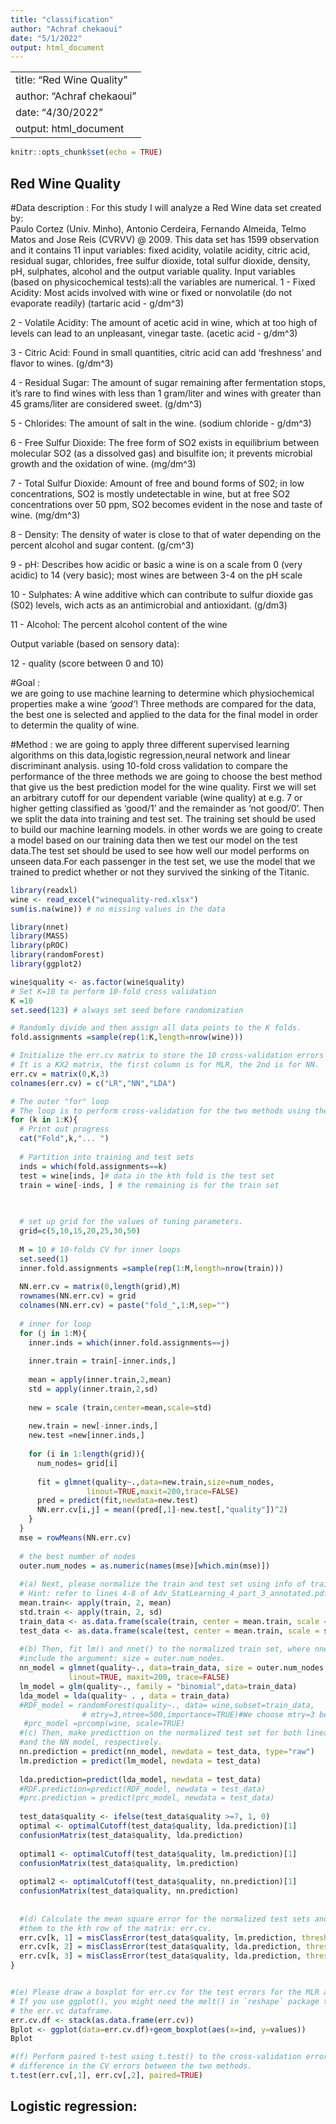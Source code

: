 ---
title: "classification"
author: "Achraf chekaoui"
date: "5/1/2022"
output: html_document
---
---
title: "Red Wine Quality"
author: "Achraf chekaoui"
date: "4/30/2022"
output: html_document
---

```{r setup, include=FALSE}
knitr::opts_chunk$set(echo = TRUE)
```

## Red Wine Quality  

#Data description : 
For this study I will analyze a Red Wine data set created by:   
Paulo Cortez (Univ. Minho), Antonio Cerdeira, Fernando Almeida, Telmo Matos and Jose Reis (CVRVV) @ 2009. This data set has 1599 observation and it contains 11 input variables: fixed acidity, volatile acidity, citric acid, residual sugar, chlorides, free sulfur dioxide, total sulfur dioxide, density, pH, sulphates, alcohol and the output variable quality.
Input variables (based on physicochemical tests):all the variables are numerical. 
1 - Fixed Acidity: Most acids involved with wine or fixed or nonvolatile (do not evaporate readily) (tartaric acid - g/dm^3)

2 - Volatile Acidity: The amount of acetic acid in wine, which at too high of levels can lead to an unpleasant, vinegar taste. (acetic acid - g/dm^3)

3 - Citric Acid: Found in small quantities, citric acid can add ‘freshness’ and flavor to wines. (g/dm^3)

4 - Residual Sugar: The amount of sugar remaining after fermentation stops, it’s rare to find wines with less than 1 gram/liter and wines with greater than 45 grams/liter are considered sweet. (g/dm^3)

5 - Chlorides: The amount of salt in the wine. (sodium chloride - g/dm^3)

6 - Free Sulfur Dioxide: The free form of SO2 exists in equilibrium between molecular SO2 (as a dissolved gas) and bisulfite ion; it prevents microbial growth and the oxidation of wine. (mg/dm^3)

7 - Total Sulfur Dioxide: Amount of free and bound forms of S02; in low concentrations, SO2 is mostly undetectable in wine, but at free SO2 concentrations over 50 ppm, SO2 becomes evident in the nose and taste of wine. (mg/dm^3)

8 - Density: The density of water is close to that of water depending on the percent alcohol and sugar content. (g/cm^3)

9 - pH: Describes how acidic or basic a wine is on a scale from 0 (very acidic) to 14 (very basic); most wines are between 3-4 on the pH scale

10 - Sulphates: A wine additive which can contribute to sulfur dioxide gas (S02) levels, wich acts as an antimicrobial and antioxidant. (g/dm3)

11 - Alcohol: The percent alcohol content of the wine

Output variable (based on sensory data):

12 - quality (score between 0 and 10) 

#Goal :  
we are going to use machine learning to determine which physiochemical properties make a wine *'good'*!
Three methods are compared for the data, the best one is selected and applied to the data for the final model in order to determin the quality of wine.


#Method :
we are going to apply  three different supervised learning algorithms on this data,logistic regression,neural network and linear discriminant analysis. using 10-fold cross validation to compare the performance of the three methods we are going to choose the best method that give us the best prediction model for the wine quality. 
First we will set an arbitrary cutoff for our dependent variable (wine quality) at e.g. 7 or higher getting classified as 'good/1' and the remainder as 'not good/0'. 
Then we split the data into training and test set. The training set should be used to build our machine
learning models. in other words we are going to create a model based on our training data then we test our
model on the test data.The test set should be used to see how well our model performs on unseen data.For
each passenger in the test set, we use the model that we trained to predict whether or not they survived the
sinking of the Titanic.

```{r} 
library(readxl)
wine <- read_excel("winequality-red.xlsx")
sum(is.na(wine)) # no missing values in the data  

```

```{r}
library(nnet)
library(MASS)
library(pROC)
library(randomForest)
library(ggplot2)

wine$quality <- as.factor(wine$quality)
# Set K=10 to perform 10-fold cross validation
K =10 
set.seed(123) # always set seed before randomization

# Randomly divide and then assign all data points to the K folds.
fold.assignments =sample(rep(1:K,length=nrow(wine)))

# Initialize the err.cv matrix to store the 10 cross-validation errors for LM and NN.
# It is a KX2 matrix, the first column is for MLR, the 2nd is for NN.
err.cv = matrix(0,K,3)
colnames(err.cv) = c("LR","NN","LDA")

# The outer "for" loop
# The loop is to perform cross-validation for the two methods using the same data every time.
for (k in 1:K){
  # Print out progress 
  cat("Fold",k,"... ")
  
  # Partition into training and test sets 
  inds = which(fold.assignments==k) 
  test = wine[inds, ]# data in the kth fold is the test set
  train = wine[-inds, ] # the remaining is for the train set
  

  
  # set up grid for the values of tuning parameters.
  grid=c(5,10,15,20,25,30,50)
  
  M = 10 # 10-folds CV for inner loops
  set.seed(1)
  inner.fold.assignments =sample(rep(1:M,length=nrow(train)))
  
  NN.err.cv = matrix(0,length(grid),M)
  rownames(NN.err.cv) = grid
  colnames(NN.err.cv) = paste("fold_",1:M,sep="")
  
  # inner for loop
  for (j in 1:M){
    inner.inds = which(inner.fold.assignments==j) 
    
    inner.train = train[-inner.inds,] 
    
    mean = apply(inner.train,2,mean)
    std = apply(inner.train,2,sd) 
    
    new = scale (train,center=mean,scale=std)
    
    new.train = new[-inner.inds,]
    new.test =new[inner.inds,]
    
    for (i in 1:length(grid)){
      num_nodes= grid[i]
      
      fit = glmnet(quality~.,data=new.train,size=num_nodes,
                 linout=TRUE,maxit=200,trace=FALSE)
      pred = predict(fit,newdata=new.test)
      NN.err.cv[i,j] = mean((pred[,1]-new.test[,"quality"])^2)
    }
  }
  mse = rowMeans(NN.err.cv)
  
  # the best number of nodes
  outer.num_nodes = as.numeric(names(mse)[which.min(mse)]) 
  
  #(a) Next, please normalize the train and test set using info of train set.
  # Hint: refer to lines 4-8 of Adv_StatLearning_4_part_3_annotated.pdf.
  mean.train<- apply(train, 2, mean)
  std.train <- apply(train, 2, sd)
  train_data <- as.data.frame(scale(train, center = mean.train, scale = std.train))
  test_data <- as.data.frame(scale(test, center = mean.train, scale = std.train))
  
  #(b) Then, fit lm() and nnet() to the normalized train set, where nnet() must 
  #include the argument: size = outer.num_nodes.
  nn_model = glmnet(quality~., data=train_data, size = outer.num_nodes,
             linout=TRUE, maxit=200, trace=FALSE)
  lm_model = glm(quality~., family = "binomial",data=train_data) 
  lda_model = lda(quality~ . , data = train_data)
  #RDF_model = randomForest(quality~., data= wine,subset=train_data,
                # mtry=3,ntree=500,importance=TRUE)#We choose mtry=3 because sqrt(20) = 4 approximately.
   #prc_model =prcomp(wine, scale=TRUE) 
  #(c) Then, make predicttion on the normalized test set for both linear model 
  #and the NN model, respectively.
  nn.prediction = predict(nn_model, newdata = test_data, type="raw")
  lm.prediction = predict(lm_model, newdata = test_data)
 
  lda.prediction=predict(lda_model, newdata = test_data)
  #RDF.prediction=predict(RDF_model, newdata = test_data) 
  #prc.prediction = predict(prc_model, newdata = test_data)
  
  test_data$quality <- ifelse(test_data$quality >=7, 1, 0) 
  optimal <- optimalCutoff(test_data$quality, lda.prediction)[1]
  confusionMatrix(test_data$quality, lda.prediction) 
  
  optimal1 <- optimalCutoff(test_data$quality, lm.prediction)[1]
  confusionMatrix(test_data$quality, lm.prediction) 
  
  optimal2 <- optimalCutoff(test_data$quality, nn.prediction)[1]
  confusionMatrix(test_data$quality, nn.prediction)
  
  
  #(d) Calculate the mean square error for the normalized test sets and store 
  #them to the kth row of the matrix: err.cv.
  err.cv[k, 1] = misClassError(test_data$quality, lm.prediction, threshold=optimal1)
  err.cv[k, 2] = misClassError(test_data$quality, lda.prediction, threshold=optima2)
  err.cv[k, 3] = misClassError(test_data$quality, lda.prediction, threshold=optimal)
}


#(e) Please draw a boxplot for err.cv for the test errors for the MLR and NN models. 
# If you use ggplot(), you might need the melt() in `reshape` package to reshape
# the err.vc dataframe.
err.cv.df <- stack(as.data.frame(err.cv))
Bplot <- ggplot(data=err.cv.df)+geom_boxplot(aes(x=ind, y=values)) 
Bplot

#(f) Perform paired t-test using t.test() to the cross-validation errors for 
# difference in the CV errors between the two methods.
t.test(err.cv[,1], err.cv[,2], paired=TRUE)
```


## Logistic regression:





